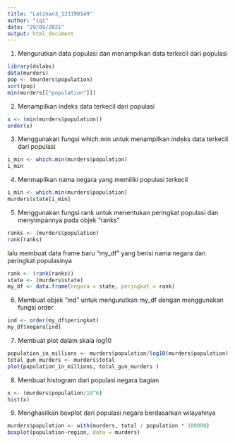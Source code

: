 ---
title: "Latihan3_123190149"
author: "iqi"
date: "29/09/2021"
output: html_document
---

1. Mengurutkan data populasi dan menampilkan data terkecil dari populasi
```{r}
library(dslabs)
data(murders)
pop <- (murders$population)
sort(pop)
min(murders[["population"]])
```

2. Menampilkan indeks data terkecil dari populasi
```{r}
x <- (min(murders$population))
order(x)
```

3. Menggunakan fungsi which.min untuk menampilkan indeks data terkecil dari populasi
```{r}
i_min <- which.min(murders$population) 
i_min
```

4. Menmapilkan nama negara yang memiliki populasi terkecil
```{r}
i_min <- which.min(murders$population) 
murders$state[i_min]
```

5. Menggunakan fungsi rank untuk menentukan peringkat populasi dan menyimpannya pada objek "ranks"
```{r}
ranks <- (murders$population)
rank(ranks)
```

lalu membuat data frame baru "my_df" yang berisi nama negara dan peringkat populasinya
```{r}
rank <- (rank(ranks))
state <- (murders$state)
my_df <- data.frame(negara = state, peringkat = rank)
```

6. Membuat objek "ind" untuk mengurutkan my_df dengan menggunakan fungsi order
```{r}
ind <- order(my_df$peringkat)
my_df$negara[ind]
```

7. Membuat plot dalam skala log10
```{r}
population_in_millions <- murders$population/log10(murders$population)
total_gun_murders <- murders$total
plot(population_in_millions, total_gun_murders )
```

8. Membuat histogram dari populasi negara bagian
```{r}
x <- (murders$population/10^6)
hist(x)
```

9. Menghasilkan boxplot dari populasi negara berdasarkan wilayahnya
```{r}
murders$population <- with(murders, total / population * 100000) 
boxplot(population~region, data = murders) 
```